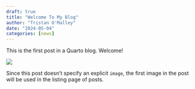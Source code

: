 ```yaml
---
draft: true
title: "Welcome To My Blog"
author: "Tristan O'Malley"
date: "2024-05-04"
categories: [news]
---
```


This is the first post in a Quarto blog. Welcome!

![](thumbnail.jpg)

Since this post doesn't specify an explicit `image`, the first image in the post will be used in the listing page of posts.
